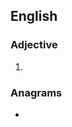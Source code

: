 ==English==

===Adjective===
{{en-adj|-}}

# {{abbreviation of|former|lang=en}}

===Anagrams===
* {{anagrams|en|a=fmr|Frm.|MRF|Mfr.|mfr}}